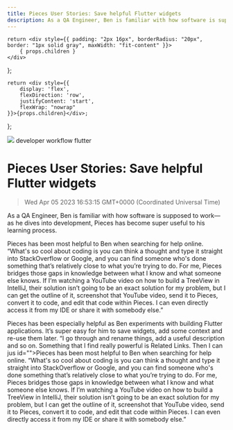 ```yaml
---
title: Pieces User Stories: Save helpful Flutter widgets
description: As a QA Engineer, Ben is familiar with how software is supposed to work— as he dives into development, Pieces has become super useful to his learning process.
---
```


    return <div style={{ padding: "2px 16px", borderRadius: "20px", border: "1px solid gray", maxWidth: "fit-content" }}>
        { props.children }
    </div>
};

    return <div style={{
        display: 'flex',
        flexDirection: 'row',
        justifyContent: 'start',
        flexWrap: "nowrap"
    }}>{props.children}</div>;

};

<link rel="canonical" href="https://code.pieces.app/blog/save-helpful-flutter-widgets" />

![](https://uploads-ssl.webflow.com/6143afec68f555387049efb3/62f4187132f464ae44e21765_save-helpful-flutter-widgets.jpg)
<GridFlexRow><Tag>developer workflow</Tag> <Tag>flutter</Tag></GridFlexRow>

# Pieces User Stories: Save helpful Flutter widgets
> Wed Apr 05 2023 16:53:15 GMT+0000 (Coordinated Universal Time)
<p id="">As a QA Engineer, Ben is familiar with how software is supposed to work— as he dives into development, Pieces has become super useful to his learning process.<p.new.line><p id="">Pieces has been most helpful to Ben when searching for help online. “What's so cool about coding is you can think a thought and type it straight into StackOverflow or Google, and you can find someone who's done something that’s relatively close to what you’re trying to do. For me, Pieces bridges those gaps in knowledge between what I know and what someone else knows. If I’m watching a YouTube video on how to build a TreeView in IntelliJ, their solution isn’t going to be an exact solution for my problem, but I can get the outline of it, screenshot that YouTube video, send it to Pieces, convert it to code, and edit that code within Pieces. I can even directly access it from my IDE or share it with somebody else.”<p.new.line><p id="">Pieces has been especially helpful as Ben experiments with building Flutter applications. It’s super easy for him to save widgets, add some context and re-use them later. “I go through and rename things, add a useful description and so on. Something that I find really powerful is Related Links. Then I can jus
id="">Pieces has been most helpful to Ben when searching for help online. “What's so cool about coding is you can think a thought and type it straight into StackOverflow or Google, and you can find someone who's done something that’s relatively close to what you’re trying to do. For me, Pieces bridges those gaps in knowledge between what I know and what someone else knows. If I’m watching a YouTube video on how to build a TreeView in IntelliJ, their solution isn’t going to be an exact solution for my problem, but I can get the outline of it, screenshot that YouTube video, send it to Pieces, convert it to code, and edit that code within Pieces. I can even directly access it from my IDE or share it with somebody else.”

